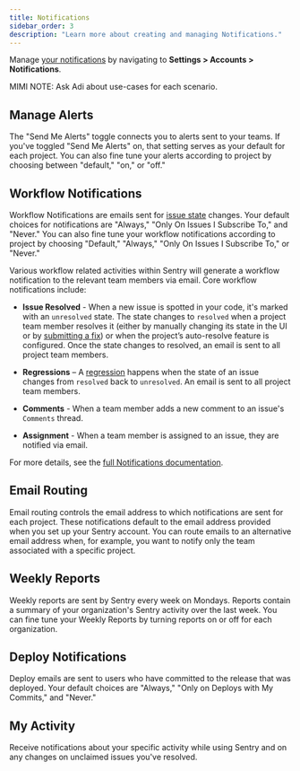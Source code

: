 ```yaml
---
title: Notifications
sidebar_order: 3
description: "Learn more about creating and managing Notifications."
---
```


Manage [your notifications](https://sentry.io/settings/account/notifications/) by navigating to **Settings > Accounts > Notifications**.

MIMI NOTE: Ask Adi about use-cases for each scenario.

## Manage Alerts
The "Send Me Alerts" toggle connects you to alerts sent to your teams. If you've toggled "Send Me Alerts" on, that setting serves as your default for each project. You can also fine tune your alerts according to project by choosing between "default," "on," or "off."

## Workflow Notifications
Workflow Notifications are emails sent for [issue state](/product/alerts-notifications/notifications/#issue-states) changes. Your default choices for notifications are "Always," "Only On Issues I Subscribe To," and "Never." You can also fine tune your workflow notifications according to project by choosing "Default," "Always," "Only On Issues I Subscribe To," or "Never."

Various workflow related activities within Sentry will generate a workflow notification to the relevant team members via email. Core workflow notifications include:

- **Issue Resolved** - When a new issue is spotted in your code, it's marked with an `unresolved` state. The state changes to `resolved` when a project team member resolves it (either by manually changing its state in the UI or by [submitting a fix](/product/releases/#after-associating-commits)) or when the project’s auto-resolve feature is configured. Once the state changes to resolved, an email is sent to all project team members.

- **Regressions** – A [regression](/product/sentry-basics/guides/alert-notifications/issue-alerts/#regression-alert) happens when the state of an issue changes from `resolved` back to `unresolved`. An email is sent to all project team members.

- **Comments** - When a team member adds a new comment to an issue's `Comments` thread.

- **Assignment** - When a team member is assigned to an issue, they are notified via email.

For more details, see the [full Notifications documentation](/product/alerts-notifications/notifications/).

## Email Routing
Email routing controls the email address to which notifications are sent for each project. These notifications default to the email address provided when you set up your Sentry account. You can route emails to an alternative email address when, for example, you want to notify only the team associated with a specific project.

## Weekly Reports
Weekly reports are sent by Sentry every week on Mondays. Reports contain a summary of your organization's Sentry activity over the last week. You can fine tune your Weekly Reports by turning reports on or off for each organization.

## Deploy Notifications
Deploy emails are sent to users who have committed to the release that was deployed. Your default choices are "Always," "Only on Deploys with My Commits," and "Never."

## My Activity
Receive notifications about your specific activity while using Sentry and on any changes on unclaimed issues you've resolved.
